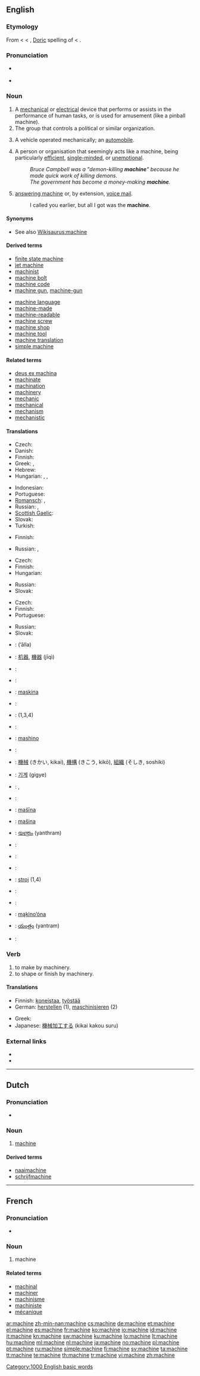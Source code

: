 ==English==
{{wikipedia}}

===Etymology===
From {{etyl|frm|en}} {{term|machine|lang=frm}} < {{etyl|la|en}} {{term|machina|lang=la||a machine, engine, contrivance, device, stratagem, trick}} < {{etyl|grc|en}} {{term|μαχανά|tr=makhana|lang=grc|sc=polytonic}}, [[w:Doric Greek|Doric]] spelling of {{term|μηχανή|tr=mēkhanē|lang=grc|sc=polytonic||a machine, engine, contrivance, device}} < {{term|μῆχος|tr=mēkhos|sc=polytonic||means}}.

===Pronunciation===
* {{a|US}} {{IPA|/məˈʃiːn/}} {{SAMPA|/m@"Si:n/}}
* {{audio|en-us-machine.ogg|Audio (US)}}

===Noun===
{{en-noun}}

# A [[mechanical]] or [[electrical]] device that performs or assists in the performance of human tasks, or is used for amusement (like a pinball machine).
# The group that controls a political or similar organization.
# {{context|archaic}} A vehicle operated mechanically; an [[automobile]].
# {{context|figurative}} A person or organisation that seemingly acts like a machine, being particularly [[efficient]], [[single-minded]], or [[unemotional]].
#: ''Bruce Campbell was a "demon-killing '''machine'''" because he made quick work of killing demons.''
#: ''The government has become a money-making '''machine'''.''
# {{context|telephony|abbreviation}} [[answering machine]] or, by extension, [[voice mail]].
#: I called you earlier, but all I got was the '''machine'''.

====Synonyms====
* See also [[Wikisaurus:machine]]

====Derived terms====
{{rel-top|Derived terms}}
* [[finite state machine]]
* [[jet machine]]
* [[machinist]] <!-- Really from noun? -->
* [[machine bolt]]
* [[machine code]]
* [[machine gun]], [[machine-gun]]
{{rel-mid}}
* [[machine language]]
* [[machine-made]]
* [[machine-readable]]
* [[machine screw]]
* [[machine shop]]
* [[machine tool]]
* [[machine translation]]
* [[simple machine]]
{{rel-bottom}}

====Related terms====
* [[deus ex machina]]
* [[machinate]]
* [[machination]]
* [[machinery]]
* [[mechanic]]
* [[mechanical]]
* [[mechanism]]
* [[mechanistic]]

====Translations====
{{trans-top|mechanical or electrical device}}
* Czech: {{t+|cs|stroj|m}}
* Danish: {{t-|da|maskine|c}}
* Finnish: {{t+|fi|kone}}
* Greek: {{t+|el|μηχανή|f|tr=mikhaní}},  {{t+|el|μηχανισμός|m|tr=mikhanismós}}
* Hebrew: {{t-|he|מכונה|f|tr=m'khoná}}
* Hungarian: {{t+|hu|gép}}, {{t+|hu|szerkezet}}, {{t-|hu|masina}}
{{trans-mid}}
* Indonesian: {{t|id|mesin}}
* Portuguese: {{t+|pt|máquina|f}}
* [[Romansch]]: {{t|rm|maschina|f|xs=Romansch}},  {{qualifier|Sutsilvan}} {{t|rm|maschegna|f|xs=Romansch}}
* Russian: {{t+|ru|машина|f|tr=mašína}}, {{t|ru|механизм|m|tr=m'exanízm}}
* [[Scottish Gaelic]]: {{t-|gd|inneal|m|xs=Scottish Gaelic}}
* Slovak: {{t+|sk|stroj|m}}
* Turkish: {{t|tr|makine}}
{{trans-bottom}}

{{trans-top|group that controls an organization}}
* Finnish: {{t-|fi|koneisto}}
{{trans-mid}}
* Russian: {{t+|ru|машина|f|tr=mašína}}, {{t+|ru|аппарат|m|tr=apparát}}
{{trans-bottom}}

{{trans-top|archaic: vehicle, automobile}}
* Czech: {{t-|cs|mašina|f}}
* Finnish: {{t+|fi|automobiili}}
* Hungarian: {{t-|hu|masina}}
{{trans-mid}}
* Russian: {{t+|ru|машина|f|tr=mašína}}
* Slovak: {{t-|sk|mašina|f}}
{{trans-bottom}}

{{trans-top|a person who is very proficient}}
* Czech: {{t+|cs|stroj|m}}
* Finnish: {{t+|fi|kone}}
* Portuguese: {{t+|pt|máquina|f}}
{{trans-mid}}
* Russian: {{t+|ru|машина|f|tr=mašína}}
* Slovak: {{t+|sk|stroj|m}}
{{trans-bottom}}

{{checktrans-top|machine}}
* {{ttbc|Arabic}}: {{Arab|[[آلة]]}} (’ālla) {{f}}
* {{ttbc|Chinese}}: [[机器]], [[機器]] (jīqì)
* {{ttbc|Dutch}}: {{t+|nl|machine|f}}
* {{ttbc|Esperanto}}: {{t-|eo|maŝino|xs=Esperanto}}
* {{ttbc|Faroese}}: [[maskina]] {{f}}
* {{ttbc|French}}: {{t+|fr|machine|f}}
* {{ttbc|German}}: {{t+|de|Maschine|f}} (1,3,4)
* {{ttbc|Icelandic}}: {{t+|is|vél}}
* {{ttbc|Ido}}: [[mashino]]
* {{ttbc|Italian}}: {{t+|it|macchina|f}}
* {{ttbc|Japanese}}: [[機械]] (きかい, kikai), [[機構]] (きこう, kikō), [[組織]] (そしき, soshiki)
{{checktrans-mid}}
* {{ttbc|Korean}}: [[기계]] (gigye)
* {{ttbc|Kurdish}}: {{t|ku|makîne}} {{f}}, {{ku-Arab|[[مه‌کینه‌]]}}
* {{ttbc|Latin}}: {{t-|la|machina|f}}
* {{ttbc|Latvian}}: [[mašīna]] {{f}}
* {{ttbc|Lower Sorbian}}: [[mašina]] {{f}}
* {{ttbc|Malayalam}}: [[യന്ത്രം]] (yanthram)
* {{ttbc|Norwegian}}: {{t+|no|maskin|m}}
* {{ttbc|Polish}}: {{t+|pl|maszyna|f}}
* {{ttbc|Serbian}}: {{t-|sr|stroj|m}}
* {{ttbc|Slovene}}: [[stroj]] {{m}} (1,4)
* {{ttbc|Spanish}}: {{t+|es|máquina|f}}
* {{ttbc|Swedish}}: {{t+|sv|maskin|c}}
* {{ttbc|Taos}}: [[mąkìno’óna]]
* {{ttbc|Telugu}}:  [[యంత్రం]] (yantram)
* {{ttbc|Yiddish}}: {{t-|yi|מאַשין|f|tr=mashin|xs=Yiddish}}
{{checktrans-bottom}}

===Verb===
{{en-verb|[[machines]]|[[machining]]|[[machined]]}}

# to make by machinery.
# to shape or finish by machinery.

====Translations====
{{trans-top}}
* Finnish: [[koneistaa]], [[työstää]]
* German: [[herstellen]] (1), [[maschinisieren]] (2)
{{trans-mid}}
* Greek: {{t|el|επεξεργάζομαι μηχανικά|tr=epeksergázome mikhaniká}}
* Japanese: [[機械加工]]する (kikai kakou suru)
{{trans-bottom}}

===External links===
* {{R:Webster 1913}}
* {{R:Century 1911}}

[[Category:1000 English basic words]]

----

==Dutch==
{{wikipedia|lang=nl}}

===Pronunciation===
* {{audio|Nl-machine.ogg|Audio}}

===Noun===
{{nl-noun|g=f|pl=machines|dim1=machientje|dim2=machinetje}}

# [[#English|machine]]

====Derived terms====
* [[naaimachine]]
* [[schrijfmachine]]

----

==French==

===Pronunciation===
* {{audio|Fr-machine.ogg|audio}}

===Noun===
{{fr-noun|f}}

# machine

====Related terms====
* [[machinal]]
* [[machiner]]
* [[machinisme]]
* [[machiniste]]
* [[mécanique]]

[[ar:machine]]
[[zh-min-nan:machine]]
[[cs:machine]]
[[de:machine]]
[[et:machine]]
[[el:machine]]
[[es:machine]]
[[fr:machine]]
[[ko:machine]]
[[io:machine]]
[[id:machine]]
[[it:machine]]
[[kn:machine]]
[[sw:machine]]
[[ku:machine]]
[[lo:machine]]
[[lt:machine]]
[[hu:machine]]
[[ml:machine]]
[[nl:machine]]
[[ja:machine]]
[[no:machine]]
[[pl:machine]]
[[pt:machine]]
[[ru:machine]]
[[simple:machine]]
[[fi:machine]]
[[sv:machine]]
[[ta:machine]]
[[tt:machine]]
[[te:machine]]
[[th:machine]]
[[tr:machine]]
[[vi:machine]]
[[zh:machine]]